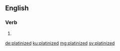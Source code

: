 ==English==

===Verb===
{{head|en|verb form}}

# {{en-past of|platinize}}

[[de:platinized]]
[[ku:platinized]]
[[mg:platinized]]
[[sv:platinized]]
